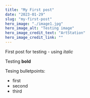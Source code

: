 ---
title: "My First post"
date: "2023-01-29"
slug: "my-first-post"
hero_image: "./image1.jpg"
hero_image_alt: "Testing image"
hero_image_credit_text: "ArtStation"
hero_image_credit_link: ""
---

First post for testing - using *italic*

Testing **bold**

Tesing bulletpoints:
* first
* second
* third


